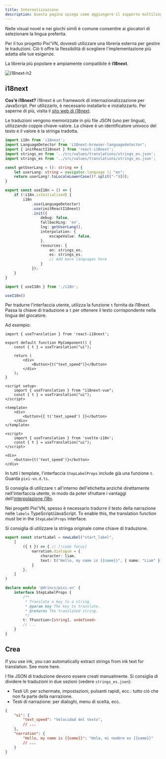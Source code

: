 ```yaml
---
title: Internalizzazione
description: Questa pagina spiega come aggiungere il supporto multilingue al tuo gioco Pixi'VN utilizzando i18next, incluse le strategie di traduzione dell'interfaccia utente e della narrazione. Come tradurre la visual novel?
---
```



Nelle visual novel e nei giochi simili è comune consentire ai giocatori di selezionare la lingua preferita.

Per il tuo progetto Pixi'VN, dovresti utilizzare una libreria esterna per gestire le traduzioni. Ciò ti offre la flessibilità di scegliere l'implementazione più adatta alle tue esigenze.

La libreria più popolare e ampiamente compatibile è **i18next**.

![i18next-h2](/i18next.svg)

## i18next

**Cos'è i18next?** i18next è un framework di internazionalizzazione per JavaScript. Per utilizzarlo, è necessario installarlo e inizializzarlo. Per saperne di più, visita il [sito web di i18next](https://www.i18next.com/).

Le traduzioni vengono memorizzate in più file JSON (uno per lingua), utilizzando coppie chiave-valore. La chiave è un identificatore univoco del testo e il valore è la stringa tradotta.

```ts tab="i18n.ts"
import i18n from 'i18next';
import LanguageDetector from 'i18next-browser-languagedetector';
import { initReactI18next } from 'react-i18next';
import strings_en from '../src/values/translations/strings_en.json';
import strings_es from '../src/values/translations/strings_es.json';

const getUserLang = (): string => {
    let userLang: string = navigator.language || "en";
    return userLang?.toLocaleLowerCase()?.split("-")[0];
}

export const useI18n = () => {
    if (!i18n.isInitialized) {
        i18n
            .use(LanguageDetector)
            .use(initReactI18next)
            .init({
                debug: false,
                fallbackLng: 'en',
                lng: getUserLang(),
                interpolation: {
                    escapeValue: false,
                },
                resources: {
                    en: strings_en,
                    es: strings_es,
                    // Add more languages here
                }
            });
    }
}
```

```ts tab="main.ts"
import { useI18n } from './i18n';

useI18n()
```

<Accordions>

<Accordion title="Translate the UI" id="translate-ui">

Per tradurre l'interfaccia utente, utilizza la funzione `t` fornita da i18next. Passa la chiave di traduzione a `t` per ottenere il testo corrispondente nella lingua del giocatore.

Ad esempio:

```tsx tab="React"
import { useTranslation } from 'react-i18next';

export default function MyComponent() {
    const { t } = useTranslation("ui");

    return (
        <div>
            <Button>{t("text_speed")}</Button>
        </div>
    );
}
```

```vue tab="Vue"
<script setup>
    import { useTranslation } from "i18next-vue";
    const { t } = useTranslation("ui");
</script>

<template>
    <div>
        <button>{{ t('text_speed') }}</button>
    </div>
</template>
```

```svelte tab="Svelte"
<script>
    import { useTranslation } from 'svelte-i18n';
    const { t } = useTranslation("ui");
</script>

<div>
    <button>{t('text_speed')}</button>
</div>
```

</Accordion>

<Accordion title="Translate the narration (TypeScript/JavaScript)" id="translate-narration">

<Callout title="Templates" type="info">

In tutti i template, l'interfaccia `StepLabelProps` include già una funzione `t`. Guarda `pixi-vn.d.ts`.

</Callout>

<Callout type="info">

Si consiglia di utilizzare `t` all'interno dell'<DynamicLink href="/start/labels">etichetta</DynamicLink> anziché direttamente nell'interfaccia utente, in modo da poter sfruttare i vantaggi dell'[interpolazione i18n](https://i18next.com/translation-function/interpolation).

</Callout>

Nei progetti Pixi'VN, spesso è necessario tradurre il testo della narrazione nelle <DynamicLink href="/start/labels">`labels`</DynamicLink> TypeScript/JavaScript. To enable this, the translation function must be in the <DynamicLink href="/start/labels#steplabelprops">`StepLabelProps` interface</DynamicLink>.

Si consiglia di utilizzare la stringa originale come chiave di traduzione.

```ts tab="labels/startLabel.ts"
export const startLabel = newLabel("start_label",
    [
        ({ t }) => { // [!code focus]
            narration.dialogue = {
                character: liam,
                text: t("Hello, my name is {{name}}", { name: "Liam" }) // [!code focus]
            }
        },
    ]
)
```

```ts tab="pixi-vn.d.ts"
declare module '@drincs/pixi-vn' {
    interface StepLabelProps {
        /**
         * Translate a key to a string.
         * @param key The key to translate.
         * @returns The translated string.
         */
        t: TFunction<[string], undefined>
        // ...
    }
}
```

</Accordion>

</Accordions>

## Crea

<Callout title="ink" type="info">

If you use ink, you can automatically extract strings from ink text for translation. See more <DynamicLink href="/ink/translate">here</DynamicLink>.

</Callout>

I file JSON di traduzione devono essere creati manualmente. Si consiglia di dividere le traduzioni in due sezioni (vedere `strings_es.json`):

- Testi <DynamicLink href="/start/interface">UI</DynamicLink>: per schermate, impostazioni, pulsanti rapidi, ecc.: tutto ciò che non fa parte della narrazione.
- Testi di <DynamicLink href="/start/narration">narrazione</DynamicLink>: per dialoghi, menu di scelta, ecc.

```json tab="locales/strings_es.json"
{
    "ui": {
        "text_speed": "Velocidad del texto",
        // ...
    },
    "narration": {
        "Hello, my name is {{name}}": "Hola, mi nombre es {{name}}"
        // ...
    }
}
```
